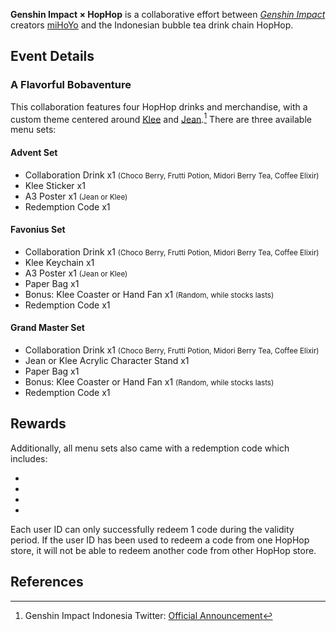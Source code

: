 {{CustomTabs
|tab1 = Overview
|tab2 = Gallery
}}
{{Event Infobox
|title      = Genshin Impact × HopHop
|type       = Collaboration
|image      = <gallery>
Collaboration Genshin Impact × HopHop.png|Promotional Artwork
</gallery>
|country    = Indonesia
|start_date = 2024-08-01
|end_date = 2024-09-15
}}
'''Genshin Impact × HopHop''' is a collaborative effort between ''[[Genshin Impact]]'' creators [[miHoYo]] and the Indonesian bubble tea drink chain HopHop.

==Event Details==
===A Flavorful Bobaventure===
This collaboration features four HopHop drinks and merchandise, with a custom theme centered around [[Klee]] and [[Jean]].<ref>Genshin Impact Indonesia Twitter: [https://x.com/GenshinImpactID/status/1815235580609142994 Official Announcement]</ref> There are three available menu sets:
====Advent Set====
* Collaboration Drink x1 <small>(Choco Berry, Frutti Potion, Midori Berry Tea, Coffee Elixir)</small>
* Klee Sticker x1
* A3 Poster x1 <small>(Jean or Klee)</small>
* Redemption Code x1

====Favonius Set====
* Collaboration Drink x1 <small>(Choco Berry, Frutti Potion, Midori Berry Tea, Coffee Elixir)</small>
* Klee Keychain x1
* A3 Poster x1 <small>(Jean or Klee)</small>
* Paper Bag x1
* Bonus: Klee Coaster or Hand Fan x1 <small>(Random, while stocks lasts)</small>
* Redemption Code x1

====Grand Master Set====
* Collaboration Drink x1 <small>(Choco Berry, Frutti Potion, Midori Berry Tea, Coffee Elixir)</small>
* Jean or Klee Acrylic Character Stand x1
* Paper Bag x1
* Bonus: Klee Coaster or Hand Fan x1 <small>(Random, while stocks lasts)</small>
* Redemption Code x1

==Rewards==
Additionally, all menu sets also came with a redemption code which includes:
* {{Item|Fruity Smoothie|x=2}}
* {{Item|Fruity Duet|x=2}}
* {{Item|Cheese and Dew Teatime|x=1}}
* {{Item|Primogem|x=40}}
Each user ID can only successfully redeem 1 code during the validity period. If the user ID has been used to redeem a code from one HopHop store, it will not be able to redeem another code from other HopHop store.

==References==
{{Reflist}}